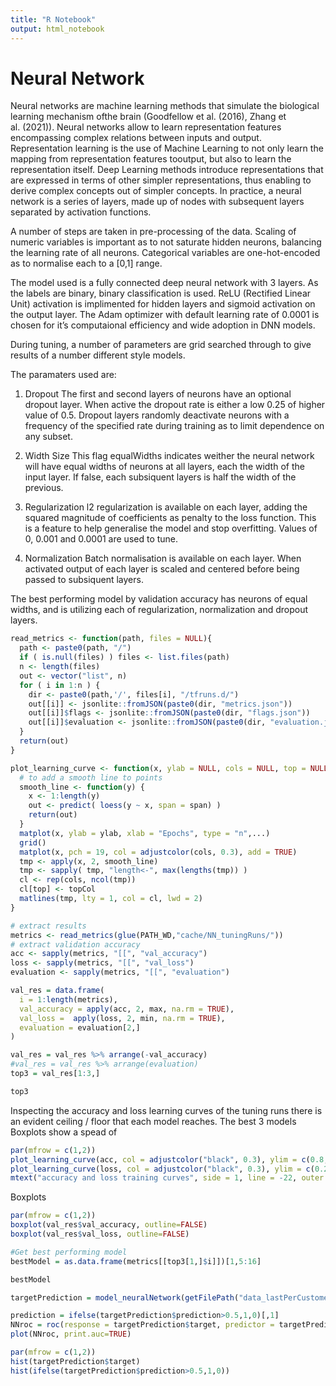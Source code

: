 ```yaml
---
title: "R Notebook"
output: html_notebook
---
```



# Neural Network
Neural networks are machine learning methods that simulate the biological learning mechanism ofthe brain (Goodfellow et al. (2016), Zhang et al. (2021)). Neural networks allow to learn representation features encompassing complex relations between inputs and output. Representation learning is the use of Machine Learning to not only learn the mapping from representation features tooutput, but also to learn the representation itself. Deep Learning methods introduce representations that are expressed in terms of other simpler representations, thus enabling to derive complex concepts out of simpler concepts. In practice, a neural network is a series of layers, made up of nodes with subsequent layers separated by activation functions.


A number of steps are taken in pre-processing of the data. 
Scaling of numeric variables is important as to not saturate hidden neurons, balancing the learning rate of all neurons.
Categorical variables are one-hot-encoded as to normalise each to a [0,1] range.

The model used is a fully connected deep neural network with 3 layers. As the labels are binary, binary classification is used. ReLU (Rectified Linear Unit) activation is implimented for hidden layers and sigmoid activation on the output layer.
The Adam optimizer with default learning rate of 0.0001 is chosen for it's computaional efficiency and wide adoption in DNN models. 

During tuning, a number of parameters are grid searched through to give results of a number different style models. 

The paramaters used are:

1) Dropout
The first and second layers of neurons have an optional dropout layer. When active the dropout rate is either a low 0.25 of higher value of 0.5. Dropout layers randomly deactivate neurons with a frequency of the specified rate during training as to limit dependence on any subset. 

2) Width Size
This flag equalWidths indicates weither the neural network will have equal widths of neurons at all layers, each the width of the input layer.
If false, each subsiquent layers is half the width of the previous.

3) Regularization
l2 regularization is available on each layer, adding the squared magnitude of coefficients as penalty to the loss function.
This is a feature to help generalise the model and stop overfitting.
Values of 0, 0.001 and 0.0001 are used to tune.

4) Normalization
Batch normalisation is available on each layer. When activated output of each layer is scaled and centered before being passed to subsiquent layers.


The best performing model by validation accuracy has neurons of equal widths, and is utilizing each of regularization, normalization and dropout layers.


```r
read_metrics <- function(path, files = NULL){
  path <- paste0(path, "/")
  if ( is.null(files) ) files <- list.files(path)
  n <- length(files)
  out <- vector("list", n)
  for ( i in 1:n ) {
    dir <- paste0(path,'/', files[i], "/tfruns.d/")
    out[[i]] <- jsonlite::fromJSON(paste0(dir, "metrics.json"))
    out[[i]]$flags <- jsonlite::fromJSON(paste0(dir, "flags.json"))
    out[[i]]$evaluation <- jsonlite::fromJSON(paste0(dir, "evaluation.json"))
  }
  return(out)
}

plot_learning_curve <- function(x, ylab = NULL, cols = NULL, top = NULL, topCol = "deepskyblue2", span = 0.4, ...){
  # to add a smooth line to points
  smooth_line <- function(y) {
    x <- 1:length(y)
    out <- predict( loess(y ~ x, span = span) )
    return(out)
  }
  matplot(x, ylab = ylab, xlab = "Epochs", type = "n",...)
  grid()
  matplot(x, pch = 19, col = adjustcolor(cols, 0.3), add = TRUE)
  tmp <- apply(x, 2, smooth_line)
  tmp <- sapply( tmp, "length<-", max(lengths(tmp)) )
  cl <- rep(cols, ncol(tmp))
  cl[top] <- topCol
  matlines(tmp, lty = 1, col = cl, lwd = 2)
}
```

```r
# extract results
metrics <- read_metrics(glue(PATH_WD,"cache/NN_tuningRuns/"))
# extract validation accuracy
acc <- sapply(metrics, "[[", "val_accuracy")
loss <- sapply(metrics, "[[", "val_loss")
evaluation <- sapply(metrics, "[[", "evaluation")
```

```r
val_res = data.frame(
  i = 1:length(metrics),
  val_accuracy = apply(acc, 2, max, na.rm = TRUE),
  val_loss =  apply(loss, 2, min, na.rm = TRUE),
  evaluation = evaluation[2,]
)

val_res = val_res %>% arrange(-val_accuracy)
#val_res = val_res %>% arrange(evaluation)
top3 = val_res[1:3,]

top3
```


Inspecting the accuracy and loss learning curves of the tuning runs there is an evident ceiling / floor that each model reaches.
The best 3 models
Boxplots show a spead of 

```r
par(mfrow = c(1,2))
plot_learning_curve(acc, col = adjustcolor("black", 0.3), ylim = c(0.8, 0.9),ylab = "Val accuracy", top = top3$i, topCol = 'skyblue')
plot_learning_curve(loss, col = adjustcolor("black", 0.3), ylim = c(0.2, 0.6),ylab = "Val loss", top = top3$i, topCol = 'orange')
mtext("accuracy and loss training curves", side = 1, line = -22, outer = TRUE)
```

Boxplots
```r
par(mfrow = c(1,2))
boxplot(val_res$val_accuracy, outline=FALSE)
boxplot(val_res$val_loss, outline=FALSE)
```

```r
#Get best performing model
bestModel = as.data.frame(metrics[[top3[1,]$i]])[1,5:16]

bestModel
```

```r
targetPrediction = model_neuralNetwork(getFilePath("data_lastPerCustomerID",".parquet"), tuning = FALSE, bestModelFlags = bestModel)
```


```r
prediction = ifelse(targetPrediction$prediction>0.5,1,0)[,1]
NNroc = roc(response = targetPrediction$target, predictor = targetPrediction$prediction)
plot(NNroc, print.auc=TRUE)
```


```r
par(mfrow = c(1,2))
hist(targetPrediction$target)
hist(ifelse(targetPrediction$prediction>0.5,1,0))
```
